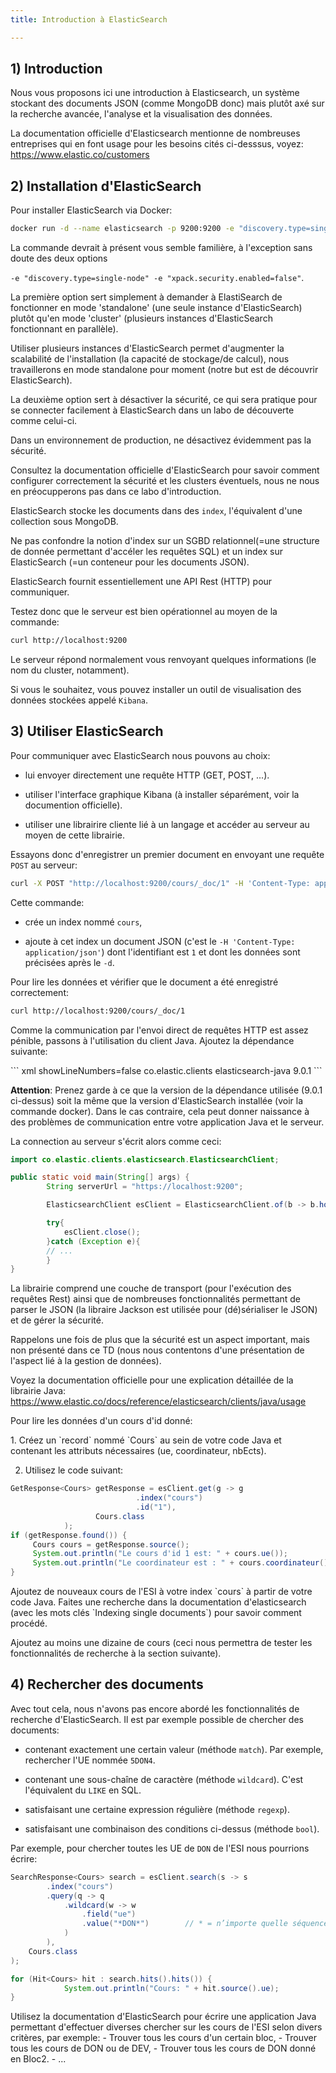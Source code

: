 ```yaml
---
title: Introduction à ElasticSearch

---
```


## 1) Introduction

Nous vous proposons ici une introduction à Elasticsearch, un système stockant des documents JSON (comme MongoDB donc) mais plutôt axé sur la recherche avancée, l'analyse et la visualisation des données.

La documentation officielle d'Elasticsearch mentionne de nombreuses entreprises qui en font usage pour les besoins cités ci-desssus, voyez:  https://www.elastic.co/customers


## 2) Installation d'ElasticSearch

Pour installer ElasticSearch via Docker:

``` bash showLineNumbers=false
docker run -d --name elasticsearch -p 9200:9200 -e "discovery.type=single-node" -e "xpack.security.enabled=false" docker.elastic.co/elasticsearch/elasticsearch:9.0.1
```

La commande devrait à présent vous semble familière, à l'exception sans doute des deux options 

`-e "discovery.type=single-node" -e "xpack.security.enabled=false"`.

La première option sert simplement à demander à ElastiSearch de fonctionner en mode 'standalone' (une seule instance d'ElasticSearch) plutôt qu'en mode 'cluster' (plusieurs instances d'ElasticSearch fonctionnant en parallèle).

Utiliser plusieurs instances d'ElasticSearch permet d'augmenter la scalabilité de l'installation (la capacité de stockage/de calcul), nous travaillerons en mode standalone pour moment (notre but est de découvrir ElasticSearch).

La deuxième option sert à désactiver la sécurité, ce qui sera pratique pour se connecter facilement à ElasticSearch dans un labo de découverte comme celui-ci.

<Aside type="caution" title="ElasticSearch en production">
Dans un environnement de production, ne désactivez évidemment pas la sécurité.
</Aside>

Consultez la documentation officielle d'ElasticSearch pour savoir comment configurer correctement la sécurité et les clusters éventuels, nous ne nous en préocupperons pas dans ce labo d'introduction.


ElasticSearch stocke les documents dans des `index`, l'équivalent d'une collection sous MongoDB.

<Aside type="caution" title="Index sous ElasticSearch">

Ne pas confondre la notion d'index sur un SGBD relationnel(=une structure de donnée permettant d'accéler les requêtes SQL) et un index sur ElasticSearch (=un conteneur pour les documents JSON).

</Aside>

ElasticSearch fournit essentiellement une API Rest (HTTP) pour communiquer.

Testez donc que le serveur est bien opérationnel au moyen de la commande:

``` bash showLineNumbers=false
curl http://localhost:9200
```

Le serveur répond normalement vous renvoyant quelques informations (le nom du cluster, notamment). 

Si vous le souhaitez, vous pouvez installer un outil de visualisation des données stockées appelé `Kibana`.

## 3) Utiliser ElasticSearch

Pour communiquer avec ElasticSearch nous pouvons au choix:

- lui envoyer directement une requête HTTP (GET, POST, ...).

- utiliser l'interface graphique Kibana (à installer séparément, voir la documention officielle).

- utiliser une librairire cliente lié à un langage et accéder au serveur au moyen de cette librairie.


Essayons donc d'enregistrer un premier document en envoyant une requête `POST` au serveur:

``` bash showLineNumbers=false
curl -X POST "http://localhost:9200/cours/_doc/1" -H 'Content-Type: application/json' -d '{"ue": "5DON4", "coordinateur": "SDR", "nbEcts": 4}'
```

Cette commande:

- crée un index nommé `cours`,

- ajoute à cet index un document JSON (c'est le `-H 'Content-Type: application/json'`) dont l'identifiant est `1` et dont les données sont précisées après le `-d`.

Pour lire les données et vérifier que le document a été enregistré correctement:

``` bash showLineNumbers=false
curl http://localhost:9200/cours/_doc/1
```

Comme la communication par l'envoi direct de requêtes HTTP est assez pénible, passons à l'utilisation du client Java. Ajoutez la dépendance suivante:

<Card title="Driver ElasticSearch" icon="seti:maven">
``` xml showLineNumbers=false
<dependency>
    <groupId>co.elastic.clients</groupId>
    <artifactId>elasticsearch-java</artifactId>
    <version>9.0.1</version>
</dependency>
```
</Card>


**Attention**: Prenez garde à ce que la version de la dépendance utilisée (9.0.1 ci-dessus) soit la même que la version d'ElasticSearch installée (voir la commande docker). Dans le cas contraire, cela peut donner naissance à des problèmes de communication entre votre application Java et le serveur.

La connection au serveur s'écrit alors comme ceci:


```java
import co.elastic.clients.elasticsearch.ElasticsearchClient;

public static void main(String[] args) {
        String serverUrl = "https://localhost:9200";

        ElasticsearchClient esClient = ElasticsearchClient.of(b -> b.host(serverUrl));

        try{
            esClient.close();
        }catch (Exception e){
		// ...
        }
}
```
 
La librairie comprend une couche de transport (pour l'exécution des requêtes Rest) ainsi que de nombreuses fonctionnalités permettant de parser le JSON (la libraire Jackson est utilisée pour (dé)sérialiser le JSON) et de gérer la sécurité.

Rappelons une fois de plus que la sécurité est un aspect important, mais non présenté dans ce TD (nous nous contentons d'une présentation de l'aspect lié à la gestion de données).

Voyez la documentation officielle pour une explication détaillée de la librairie Java: https://www.elastic.co/docs/reference/elasticsearch/clients/java/usage

Pour lire les données d'un cours d'id donné:

<Steps>
1. Créez un `record` nommé `Cours` au sein de votre code Java et contenant les attributs nécessaires (ue, coordinateur, nbEcts).

2. Utilisez le code suivant:

```java
GetResponse<Cours> getResponse = esClient.get(g -> g
                            .index("cours")
                            .id("1"),
                   Cours.class
            );
if (getResponse.found()) {
     Cours cours = getResponse.source();
     System.out.println("Le cours d'id 1 est: " + cours.ue());
     System.out.println("Le coordinateur est : " + cours.coordinateur());
}
```

</Steps>


<Card title="Ajoutez de nouveaux documents" icon="pencil">
Ajoutez de nouveaux cours de l'ESI à votre index `cours` à partir de votre code Java. Faites une recherche dans la documentation d'elasticsearch (avec les mots clés `Indexing single documents`) pour savoir comment procédé.
</Card>

Ajoutez au moins une dizaine de cours (ceci nous permettra de tester les fonctionnalités de recherche à la section suivante).

## 4) Rechercher des documents

Avec tout cela, nous n'avons pas encore abordé les fonctionnalités de recherche d'ElasticSearch. Il est par exemple possible de chercher des documents:

- contenant exactement une certain valeur (méthode `match`). Par exemple, rechercher l'UE nommée  `5DON4`.

- contenant une sous-chaîne de caractère (méthode `wildcard`). C'est l'équivalent du `LIKE` en SQL.

- satisfaisant une certaine expression régulière (méthode `regexp`).

- satisfaisant une combinaison des conditions ci-dessus (méthode `bool`).

Par exemple, pour chercher toutes les UE de `DON` de l'ESI nous pourrions écrire:

```java
SearchResponse<Cours> search = esClient.search(s -> s
        .index("cours")
        .query(q -> q
            .wildcard(w -> w
                .field("ue")   
                .value("*DON*")        // * = n’importe quelle séquence de caractères
            )
        ),
    Cours.class
);

for (Hit<Cours> hit : search.hits().hits()) {
            System.out.println("Cours: " + hit.source().ue);
}

```

<Card title="Rechercher" icon="pencil">
Utilisez la documentation d'ElasticSearch pour écrire une application Java permettant d'effectuer diverses chercher sur les cours de l'ESI selon divers critères, par exemple:
- Trouver tous les cours d'un certain bloc,
- Trouver tous les cours de DON ou de DEV,
- Trouver tous les cours de DON donné en Bloc2.
- ...
</Card>




